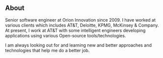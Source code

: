## About

Senior software engineer at Orion Innovation since 2009. I have worked at various clients which includes AT&T, Deloitte, KPMG, McKinsey & Company. 
At present, I work at AT&T with some intelligent engineers developing applications using various Open-source tools/technologies.

I am always looking out for and learning new and better approaches and technologies that help me do a better job.